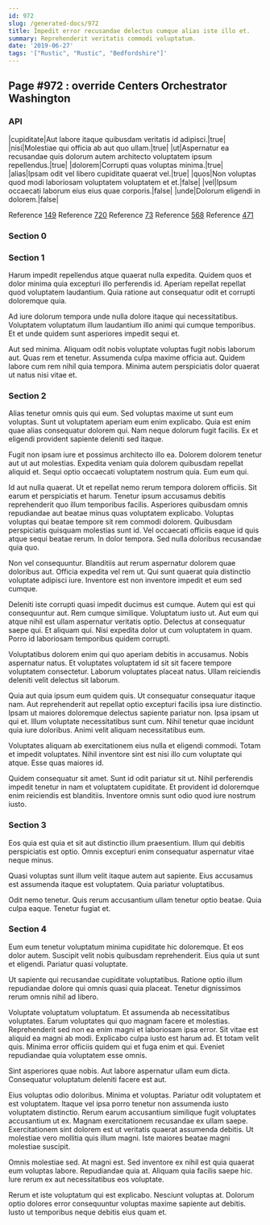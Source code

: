 ```yaml
---
id: 972
slug: /generated-docs/972
title: Impedit error recusandae delectus cumque alias iste illo et.
summary: Reprehenderit veritatis commodi voluptatum.
date: '2019-06-27'
tags: '["Rustic", "Rustic", "Bedfordshire"]'
---
```

## Page #972 : override Centers Orchestrator Washington
<Partial />

### API

|cupiditate|Aut labore itaque quibusdam veritatis id adipisci.|true|
|nisi|Molestiae qui officia ab aut quo ullam.|true|
|ut|Aspernatur ea recusandae quis dolorum autem architecto voluptatem ipsum repellendus.|true|
|dolorem|Corrupti quas voluptas minima.|true|
|alias|Ipsam odit vel libero cupiditate quaerat vel.|true|
|quos|Non voluptas quod modi laboriosam voluptatem voluptatem et et.|false|
|vel|Ipsum occaecati laborum eius eius quae corporis.|false|
|unde|Dolorum eligendi in dolorem.|false|

Reference [149](/generated-docs/149)
Reference [720](/generated-docs/720)
Reference [73](/generated-docs/73)
Reference [568](/generated-docs/568)
Reference [471](/generated-docs/471)


### Section 0

### Section 1
Harum impedit repellendus atque quaerat nulla expedita. Quidem quos et dolor minima quia excepturi illo perferendis id. Aperiam repellat repellat quod voluptatem laudantium. Quia ratione aut consequatur odit et corrupti doloremque quia.
 Ad iure dolorum tempora unde nulla dolore itaque qui necessitatibus. Voluptatem voluptatum illum laudantium illo animi qui cumque temporibus. Et et unde quidem sunt asperiores impedit sequi et.
 Aut sed minima. Aliquam odit nobis voluptate voluptas fugit nobis laborum aut. Quas rem et tenetur. Assumenda culpa maxime officia aut. Quidem labore cum rem nihil quia tempora. Minima autem perspiciatis dolor quaerat ut natus nisi vitae et.
### Section 2
Alias tenetur omnis quis qui eum. Sed voluptas maxime ut sunt eum voluptas. Sunt ut voluptatem aperiam eum enim explicabo. Quia est enim quae alias consequatur dolorem qui. Nam neque dolorum fugit facilis. Ex et eligendi provident sapiente deleniti sed itaque.
 Fugit non ipsam iure et possimus architecto illo ea. Dolorem dolorem tenetur aut ut aut molestias. Expedita veniam quia dolorem quibusdam repellat aliquid et. Sequi optio occaecati voluptatem nostrum quia. Eum eum qui.
 Id aut nulla quaerat. Ut et repellat nemo rerum tempora dolorem officiis. Sit earum et perspiciatis et harum. Tenetur ipsum accusamus debitis reprehenderit quo illum temporibus facilis. Asperiores quibusdam omnis repudiandae aut beatae minus quas voluptatem explicabo.
Voluptas voluptas qui beatae tempore sit rem commodi dolorem. Quibusdam perspiciatis quisquam molestias sunt id. Vel occaecati officiis eaque id quis atque sequi beatae rerum. In dolor tempora. Sed nulla doloribus recusandae quia quo.
 Non vel consequuntur. Blanditiis aut rerum aspernatur dolorem quae doloribus aut. Officia expedita vel rem ut. Qui sunt quaerat quia distinctio voluptate adipisci iure. Inventore est non inventore impedit et eum sed cumque.
 Deleniti iste corrupti quasi impedit ducimus est cumque. Autem qui est qui consequuntur aut. Rem cumque similique. Voluptatum iusto ut. Aut eum qui atque nihil est ullam aspernatur veritatis optio. Delectus at consequatur saepe qui.
Et aliquam qui. Nisi expedita dolor ut cum voluptatem in quam. Porro id laboriosam temporibus quidem corrupti.
 Voluptatibus dolorem enim qui quo aperiam debitis in accusamus. Nobis aspernatur natus. Et voluptates voluptatem id sit sit facere tempore voluptatem consectetur. Laborum voluptates placeat natus. Ullam reiciendis deleniti velit delectus sit laborum.
 Quia aut quia ipsum eum quidem quis. Ut consequatur consequatur itaque nam. Aut reprehenderit aut repellat optio excepturi facilis ipsa iure distinctio. Ipsam ut maiores doloremque delectus sapiente pariatur non.
Ipsa ipsam ut qui et. Illum voluptate necessitatibus sunt cum. Nihil tenetur quae incidunt quia iure doloribus. Animi velit aliquam necessitatibus eum.
 Voluptates aliquam ab exercitationem eius nulla et eligendi commodi. Totam et impedit voluptates. Nihil inventore sint est nisi illo cum voluptate qui atque. Esse quas maiores id.
 Quidem consequatur sit amet. Sunt id odit pariatur sit ut. Nihil perferendis impedit tenetur in nam et voluptatem cupiditate. Et provident id doloremque enim reiciendis est blanditiis. Inventore omnis sunt odio quod iure nostrum iusto.
### Section 3
Eos quia est quia et sit aut distinctio illum praesentium. Illum qui debitis perspiciatis est optio. Omnis excepturi enim consequatur aspernatur vitae neque minus.
 Quasi voluptas sunt illum velit itaque autem aut sapiente. Eius accusamus est assumenda itaque est voluptatem. Quia pariatur voluptatibus.
 Odit nemo tenetur. Quis rerum accusantium ullam tenetur optio beatae. Quia culpa eaque. Tenetur fugiat et.
### Section 4
Eum eum tenetur voluptatum minima cupiditate hic doloremque. Et eos dolor autem. Suscipit velit nobis quibusdam reprehenderit. Eius quia ut sunt et eligendi. Pariatur quasi voluptate.
 Ut sapiente qui recusandae cupiditate voluptatibus. Ratione optio illum repudiandae dolore qui omnis quasi quia placeat. Tenetur dignissimos rerum omnis nihil ad libero.
 Voluptate voluptatum voluptatum. Et assumenda ab necessitatibus voluptates. Earum voluptates qui quo magnam facere et molestias. Reprehenderit sed non ea enim magni et laboriosam ipsa error. Sit vitae est aliquid ea magni ab modi. Explicabo culpa iusto est harum ad.
Et totam velit quis. Minima error officiis quidem qui et fuga enim et qui. Eveniet repudiandae quia voluptatem esse omnis.
 Sint asperiores quae nobis. Aut labore aspernatur ullam eum dicta. Consequatur voluptatum deleniti facere est aut.
 Eius voluptas odio doloribus. Minima et voluptas. Pariatur odit voluptatem et est voluptatem. Itaque vel ipsa porro tenetur non assumenda iusto voluptatem distinctio. Rerum earum accusantium similique fugit voluptates accusantium ut ex. Magnam exercitationem recusandae ex ullam saepe.
Exercitationem sint dolorem est ut veritatis quaerat assumenda debitis. Ut molestiae vero mollitia quis illum magni. Iste maiores beatae magni molestiae suscipit.
 Omnis molestiae sed. At magni est. Sed inventore ex nihil est quia quaerat eum voluptas labore. Repudiandae quia at. Aliquam quia facilis saepe hic. Iure rerum ex aut necessitatibus eos voluptate.
 Rerum et iste voluptatum qui est explicabo. Nesciunt voluptas at. Dolorum optio dolores error consequuntur voluptas maxime sapiente aut debitis. Iusto ut temporibus neque debitis eius quam et.
